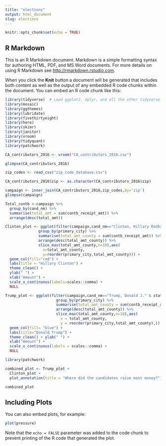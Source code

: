 ```yaml
---
title: "elections"
output: html_document
slug: elections
---
```


```r
knitr::opts_chunk$set(echo = TRUE)
```

## R Markdown

This is an R Markdown document. Markdown is a simple formatting syntax for authoring HTML, PDF, and MS Word documents. For more details on using R Markdown see <http://rmarkdown.rstudio.com>.

When you click the **Knit** button a document will be generated that includes both content as well as the output of any embedded R code chunks within the document. You can embed an R code chunk like this:
```r
library(tidyverse)  # Load ggplot2, dplyr, and all the other tidyverse packages
library(mosaic)
library(ggthemes)
library(lubridate)
library(fivethirtyeight)
library(here)
library(skimr)
library(janitor)
library(vroom)
library(tidyquant)
library(patchwork)
```


```r

CA_contributors_2016 <- vroom("CA_contributors_2016.csv")

glimpse(CA_contributors_2016)
```

```r
zip_codes <- read_csv("zip_code_database.csv")

CA_contributors_2016$zip <- as.character(CA_contributors_2016$zip)
```
```r
campaign <- inner_join(CA_contributors_2016,zip_codes,by='zip')
glimpse(campaign)
```
```r
Total_contb <-campaign %>% 
  group_by(cand_nm) %>% 
  summarise(total_amt = sum(contb_receipt_amt)) %>% 
  arrange(desc(total_amt))
```

```r

Clinton_plot <- ggplot(filter(campaign,cand_nm=="Clinton, Hillary Rodham" & state == "CA") %>%  
               group_by(primary_city) %>% 
               summarise(total_amt_county = sum(contb_receipt_amt)) %>%
               arrange(desc(total_amt_county)) %>%
               slice_max(total_amt_county,n=10),aes(
                 x=total_amt_county,
                 y=reorder(primary_city,total_amt_county))) +
  geom_col(fill="red") + 
  labs(title = "Hillary Clinton") + 
  theme_clean() + 
  ylab(" ") + 
  xlab("Amount") + 
  scale_x_continuous(labels=scales::comma) +
  NULL
```

```r
Trump_plot <- ggplot(filter(campaign,cand_nm=="Trump, Donald J." & state == "CA") %>%  
                       group_by(primary_city) %>% 
                       summarise(total_amt_county = sum(contb_receipt_amt)) %>%
                       arrange(desc(total_amt_county)) %>%
                       slice_max(total_amt_county,n=10),aes(
                         x = total_amt_county,
                         y = reorder(primary_city,total_amt_county),)) +
  geom_col(fill= "blue") +
  labs(title="Donald Trump") +
  theme_clean() + ylab(" ") +
  xlab("Amount") +
  scale_x_continuous(labels = scales::comma) +
  NULL
```
```r
library(patchwork)

combined_plot <- Trump_plot +  
  Clinton_plot + 
  plot_annotation(title = "Where did the candidates raise most money?")

combined_plot
```

## Including Plots

You can also embed plots, for example:

```r
plot(pressure)
```

Note that the `echo = FALSE` parameter was added to the code chunk to prevent printing of the R code that generated the plot.
